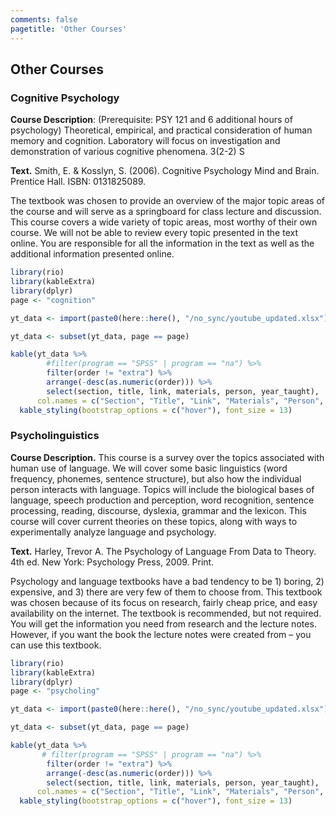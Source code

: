 ```yaml
---
comments: false
pagetitle: 'Other Courses'
---
```


## Other Courses

### Cognitive Psychology

**Course Description**: (Prerequisite: PSY 121 and 6 additional hours of psychology) Theoretical, empirical, and practical consideration of human memory and cognition. Laboratory will focus on investigation and demonstration of various cognitive phenomena. 3(2-2) S 

**Text.** Smith, E. & Kosslyn, S. (2006). Cognitive Psychology Mind and Brain. Prentice Hall. ISBN: 0131825089.

The textbook was chosen to provide an overview of the major topic areas of the course and will serve as a springboard for class lecture and discussion. This course covers a wide variety of topic areas, most worthy of their own course. We will not be able to review every topic presented in the text online. You are responsible for all the information in the text as well as the additional information presented online. 

```r
library(rio)
library(kableExtra)
library(dplyr)
page <- "cognition"

yt_data <- import(paste0(here::here(), "/no_sync/youtube_updated.xlsx"))

yt_data <- subset(yt_data, page == page)
```

```r
kable(yt_data %>% 
        #filter(program == "SPSS" | program == "na") %>% 
        filter(order != "extra") %>% 
        arrange(-desc(as.numeric(order))) %>%
        select(section, title, link, materials, person, year_taught),
      col.names = c("Section", "Title", "Link", "Materials", "Person", "Year Taught")) %>% 
  kable_styling(bootstrap_options = c("hover"), font_size = 13)
```

### Psycholinguistics 

**Course Description.** This course is a survey over the topics associated with human use of language.  We will cover some basic linguistics (word frequency, phonemes, sentence structure), but also how the individual person interacts with language.  Topics will include the biological bases of language, speech production and perception, word recognition, sentence processing, reading, discourse, dyslexia, grammar and the lexicon.  This course will cover current theories on these topics, along with ways to experimentally analyze language and psychology.  

**Text.** Harley, Trevor A. The Psychology of Language From Data to Theory. 4th ed. New York: Psychology Press, 2009.  Print.

Psychology and language textbooks have a bad tendency to be 1) boring, 2) expensive, and 3) there are very few of them to choose from.  This textbook was chosen because of its focus on research, fairly cheap price, and easy availability on the internet.  The textbook is recommended, but not required.  You will get the information you need from research and the lecture notes.  However, if you want the book the lecture notes were created from – you can use this textbook.  

```r
library(rio)
library(kableExtra)
library(dplyr)
page <- "psycholing"

yt_data <- import(paste0(here::here(), "/no_sync/youtube_updated.xlsx"))

yt_data <- subset(yt_data, page == page)
```

```r
kable(yt_data %>% 
       # filter(program == "SPSS" | program == "na") %>% 
        filter(order != "extra") %>% 
        arrange(-desc(as.numeric(order))) %>%
        select(section, title, link, materials, person, year_taught),
      col.names = c("Section", "Title", "Link", "Materials", "Person", "Year Taught")) %>% 
  kable_styling(bootstrap_options = c("hover"), font_size = 13)
```

